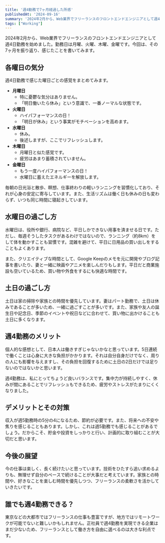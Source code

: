 ```yaml
---
title: '週4勤務で7ヶ月経過した所感'
publishedAt: '2024-09-16'
summary: '2024年2月から、Web業界でフリーランスのフロントエンドエンジニアとして週4日勤務を始めました。勤務日は月曜、火曜、木曜、金曜です。今回は、その7ヶ月を振り返り、感じたことを書いてみます。'
tags: ["Working"]
---
```


2024年2月から、Web業界でフリーランスのフロントエンドエンジニアとして週4日勤務を始めました。勤務日は月曜、火曜、木曜、金曜です。今回は、その7ヶ月を振り返り、感じたことを書いてみます。

## 各曜日の気分

週4日勤務で感じた曜日ごとの感覚をまとめてみます。

- **月曜日**
  - 特に憂鬱な気分はありません。
  - 「明日働いたら休み」という意識で、一番ノーマルな状態です。
- **火曜日**  
  - ハイパフォーマンスの日！
  - 「明日が休み」という事実がモチベーションを高めます。
- **水曜日**  
  - 休み。
  - 後述しますが、ここでリフレッシュします。
- **木曜日**  
  - 月曜日と似た感覚です。
  - 疲労はあまり蓄積されていません。
- **金曜日**  
  - もう一度ハイパフォーマンスの日！
  - 水曜日に蓄えたエネルギーを解放します。

毎朝の日光浴と散歩、瞑想、仕事終わりの軽いランニングを習慣化しており、それが心身の安定に寄与しています。また、生活リズムは働く日も休みの日も変わらず、いつも同じ時間に寝起きしています。

## 水曜日の過ごし方

水曜日は、役所や銀行、病院など、平日しかできない用事を済ませる日です。ただし、毎週そうしたタスクがあるわけではないので、ランニング（約8km）をして体を動かすことも習慣です。混雑を避けて、平日に日用品の買い出しをすることもよくあります。

また、クリエイティブな時間として、Google Keepのメモを元に開発やブログ記事を書いたり、妻と一緒に映画やアニメを楽しんだりもします。平日だと商業施設も空いているため、買い物や外食をするにも快適な時間です。

## 土日の過ごし方

土日は家の掃除や家族との時間を優先しています。妻はパート勤務で、土日は休みであることが多いため、一緒に過ごすことが多いです。また、家族や友人の誕生日や記念日、季節のイベントや祝日などに合わせて、買い物に出かけることも土日に多くなります。

## 週4勤務のメリット

個人的な感想として、日本人は働きすぎじゃないかなと思っています。5日連続で働くことは心身に大きな負担がかかります。それは自分自身だけでなく、周りの人にも影響を与えますし、その負担を回復するために土日の2日だけでは足りないのではないかと思います。

週4勤務は、私にとってちょうど良いバランスです。集中力が持続しやすく、休みが間にあることでリフレッシュもできるため、疲労やストレスがたまりにくくなりました。

## デメリットとその対策

収入が週5勤務時の5分の4になるため、節約が必要です。また、将来への不安や焦りを感じることもあります。しかし、これは週5勤務でも感じることがあるでしょう。だからこそ、貯金や投資をしっかりと行い、計画的に取り組むことが大切だと思います。

## 今後の展望

今の仕事は楽しく、長く続けたいと思っています。技術をひたすら追い求めるよりも、無理せず自分のペースで続けることが大事だと考えています。家族との時間や、好きなことを楽しむ時間を優先しつつ、フリーランスの柔軟さを活かしていきたいです。

## 誰でも週4勤務できる？

東京などの大都市ではフリーランスの仕事も豊富ですが、地方ではリモートワークが可能でないと難しいかもしれません。正社員で週4勤務を実現できる企業はまだ少ないため、フリーランスとして働き方を自由に選べるのは大きな利点です。